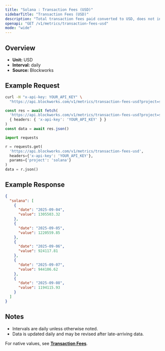 ```yaml
---
title: "Solana : Transaction Fees (USD)"
sidebarTitle: "Transaction Fees (USD)"
description: "Total transaction fees paid converted to USD, does not include out-of-protocol tips or additional sources of revenue"
openapi: "GET /v1/metrics/transaction-fees-usd"
mode: "wide"
---
```


## Overview

- **Unit:** USD
- **Interval:** daily
- **Source:** Blockworks

## Example Request

<CodeGroup>

```bash cURL
curl -H "x-api-key: YOUR_API_KEY" \
  "https://api.blockworks.com/v1/metrics/transaction-fees-usd?project=solana"
```

```typescript TypeScript
const res = await fetch(
  'https://api.blockworks.com/v1/metrics/transaction-fees-usd?project=solana',
  { headers: { 'x-api-key': 'YOUR_API_KEY' } }
)
const data = await res.json()
```

```python Python
import requests

r = requests.get(
  'https://api.blockworks.com/v1/metrics/transaction-fees-usd',
  headers={'x-api-key': 'YOUR_API_KEY'},
  params={'project': 'solana'}
)
data = r.json()
```

</CodeGroup>

## Example Response

```json
{
  "solana": [
    {
      "date": "2025-09-04",
      "value": 1305503.32
    },
    {
      "date": "2025-09-05",
      "value": 1220559.85
    },
    {
      "date": "2025-09-06",
      "value": 924117.81
    },
    {
      "date": "2025-09-07",
      "value": 944106.62
    },
    {
      "date": "2025-09-08",
      "value": 1194115.93
    }
  ]
}
```

## Notes
- Intervals are daily unless otherwise noted.
- Data is updated daily and may be revised after late-arriving data.


<Note>For native values, see **[Transaction Fees](./transaction-fees)**.</Note>